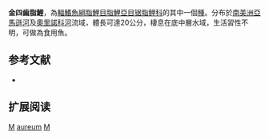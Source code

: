 {{Speciesbox 
| genus = Mylossoma
| species = aureum
| status = NE
| status_system = IUCN3.1
| authority =  [[Spix|Spix]] & [[Agassiz|Agassiz]], 1829
| synonyms = *''Myletes aureus''<br /><small>Spix & Agassiz, 1829</small>
*''Myletes herniarius''<br /><small>Cope, 1872</small>
*''Mylosomma ventriosa''<br /><small>Norman, 1929</small>
*''Mylossoma ventriosa''<br /><small>Norman, 1929</small>
}}
'''金四齒脂鯉'''，為[[輻鰭魚綱|輻鰭魚綱]][[脂鯉目|脂鯉目]][[脂鯉亞目|脂鯉亞目]][[锯脂鲤科|锯脂鲤科]]的其中一個[[種|種]]。分布於[[南美洲|南美洲]][[亞馬遜河|亞馬遜河]]及[[奧里諾科河|奧里諾科河]]流域，體長可達20公分，棲息在底中層水域，生活習性不明，可做為食用魚。

==参考文献==
{{refbegin}}
*{{FishBase_species|genus=Mylossoma|species=aureum|year=2014|month=1}}
{{refend}}

== 扩展阅读 ==
{{refbegin}}
{{wikispecies-inline|Mylossoma aureum|金四齒脂鯉}}
{{refend}}

{{Taxonbar|from=Q11694730}}

[[Category:食用魚|M]]
[[Category:四齒脂鯉屬|aureum]]
[[Category:1829年描述的魚類|M]]

{{魚類小作品}}